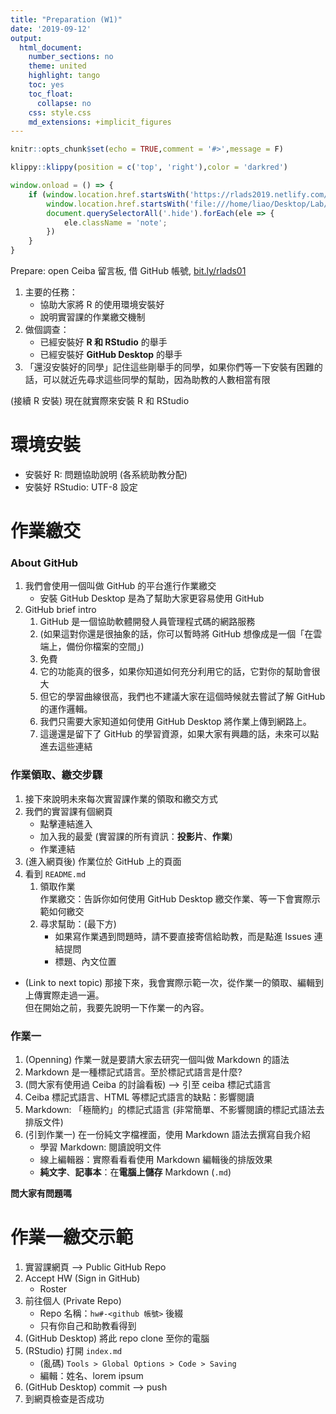 ```yaml
---
title: "Preparation (W1)"
date: '2019-09-12'
output:
  html_document:
    number_sections: no
    theme: united
    highlight: tango
    toc: yes
    toc_float:
      collapse: no
    css: style.css
    md_extensions: +implicit_figures
---
```


```r
knitr::opts_chunk$set(echo = TRUE,comment = '#>',message = F)
```

```r
klippy::klippy(position = c('top', 'right'),color = 'darkred')
```

```js
window.onload = () => {
    if (window.location.href.startsWith('https://rlads2019.netlify.com/lab/') ||
        window.location.href.startsWith('file:///home/liao/Desktop/Lab/')) {
        document.querySelectorAll('.hide').forEach(ele => {
            ele.className = 'note';
        })
    }
}
```

Prepare: open Ceiba 留言板, 借 GitHub 帳號, [bit.ly/rlads01](http://bit.ly/rlads01)

<div class="hide" data-tag="Openning">
1. 主要的任務：
    - 協助大家將 R 的使用環境安裝好
    - 說明實習課的作業繳交機制
1. 做個調查：
    - 已經安裝好 **R 和 RStudio** 的舉手
    - 已經安裝好 **GitHub Desktop** 的舉手
1. 「還沒安裝好的同學」記住這些剛舉手的同學，如果你們等一下安裝有困難的話，可以就近先尋求這些同學的幫助，因為助教的人數相當有限

(接續 R 安裝) 現在就實際來安裝 R 和 RStudio
</div>

# 環境安裝

- 安裝好 R: 問題協助說明 (各系統助教分配)
- 安裝好 RStudio: UTF-8 設定


# 作業繳交

### About GitHub

<!-- About GitHub: s9 -->
<div class="hide" data-tag="About GitHub">
1. 我們會使用一個叫做 GitHub 的平台進行作業繳交
    - 安裝 GitHub Desktop 是為了幫助大家更容易使用 GitHub 
2. GitHub brief intro  
    1. GitHub 是一個協助軟體開發人員管理程式碼的網路服務  
    1. (如果這對你還是很抽象的話，你可以暫時將 GitHub 想像成是一個「在雲端上，備份你檔案的空間」)
    1. 免費  
    1. 它的功能真的很多，如果你知道如何充分利用它的話，它對你的幫助會很大  
    1. 但它的學習曲線很高，我們也不建議大家在這個時候就去嘗試了解 GitHub 的運作邏輯。
    1. 我們只需要大家知道如何使用 GitHub Desktop 將作業上傳到網路上。
    1. 這邊還是留下了 GitHub 的學習資源，如果大家有興趣的話，未來可以點進去這些連結
</div>


### 作業領取、繳交步驟

<!-- 作業領取、繳交步驟: s10 -->
<div class="hide" data-tag="作業領取、繳交步驟">
1. 接下來說明未來每次實習課作業的領取和繳交方式
1. 我們的實習課有個網頁
    - 點擊連結進入
    - 加入我的最愛 (實習課的所有資訊：**投影片**、**作業**)
    - 作業連結
1. (進入網頁後) 作業位於 GitHub 上的頁面
1. 看到 `README.md`
    1. 領取作業  
    作業繳交：告訴你如何使用 GitHub Desktop 繳交作業、等一下會實際示範如何繳交
    1. 尋求幫助：(最下方)
        - 如果寫作業遇到問題時，請不要直接寄信給助教，而是點進 Issues 連結提問
        - 標題、內文位置

- (Link to next topic) 那接下來，我會實際示範一次，從作業一的領取、編輯到上傳實際走過一遍。  
但在開始之前，我要先說明一下作業一的內容。
</div>


### 作業一

<!-- Intro to Markdown -->
<div class="hide" data-tag="作業一">
1. (Openning) 
作業一就是要請大家去研究一個叫做 Markdown 的語法  
1. Markdown 是一種標記式語言。至於標記式語言是什麼?
1. (問大家有使用過 Ceiba 的討論看板) --> 引至 ceiba 標記式語言
1. Ceiba 標記式語言、HTML 等標記式語言的缺點：影響閱讀
1. Markdown: 「極簡約」的標記式語言 (非常簡單、不影響閱讀的標記式語法去排版文件)
1. (引到作業一) 在一份純文字檔裡面，使用 Markdown 語法去撰寫自我介紹
    - 學習 Markdown: 閱讀說明文件
    - 線上編輯器：實際看看看使用 Markdown 編輯後的排版效果
    - **純文字**、**記事本**：在**電腦上儲存** Markdown (`.md`)

**問大家有問題嗎**
</div>


# 作業一繳交示範

<!-- 作業一繳交示範 -->
<div class="hide" data-tag="作業一繳交示範">
1. 實習課網頁 --> Public GitHub Repo
1. Accept HW (Sign in GitHub)
    - Roster
1. 前往個人 (Private Repo)
    - Repo 名稱：`hw#-<github 帳號>` 後綴
    - 只有你自己和助教看得到
1. (GitHub Desktop) 將此 repo clone 至你的電腦
1. (RStudio) 打開 `index.md`
    - (亂碼) `Tools > Global Options > Code > Saving`
    - 編輯：姓名、lorem ipsum
1. (GitHub Desktop) commit --> push
1. 到網頁檢查是否成功
</div>
